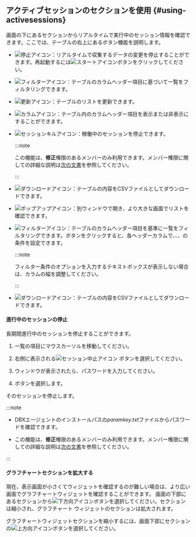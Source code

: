 ## アクティブセッションのセクションを使用 {#using-activesessions}

画面の下にある<Cmdname sid="active_sessions" className="uitext" />セクションからリアルタイムで実行中のセッション情報を確認できます。ここでは、テーブルの右上にあるボタン機能を説明します。

<Xclude product='postgresql,mysql,redis,mongodb,oracle-pro,oracle'>

- ![停止アイコン](/img/ico-pause.svg)：リアルタイムで収集するデータの変更を停止することができます。再起動するには![スタートアイコン](/img/ico-play-grey.svg)ボタンをクリックしてください。

</Xclude>

<InDoc product='postgresql,mysql,redis,mongodb,oracle-pro,oracle'>

- ![フィルターアイコン](/img/ico-filter.svg)：テーブルのカラムヘッダー項目に基づいて一覧をフィルタリングできます。

</InDoc>

- ![更新アイコン](/img/ico-refresh.svg)：テーブルのリストを更新できます。

- ![カラムアイコン](/img/ico-column.svg)：テーブル内のカラムヘッダー項目を表示または非表示にすることができます。

<InDoc product='postgresql,mysql,oracle-pro,oracle'>

- ![セッションキルアイコン](/img/ico-kill-session.svg)：稼働中のセッションを停止できます。

  :::note

  この機能は、**修正**権限のあるメンバーのみ利用できます。メンバー権限に関しての詳細な説明は[次の文書](../project/project-structure#project-auth)を参照してください。

  :::

</InDoc>

<InDoc product='postgresql,mysql,redis,mongodb,oracle-pro,oracle'>

- ![ダウンロードアイコン](/img/ico-download.svg)：テーブルの内容をCSVファイルとしてダウンロードできます。

- ![ポップアップアイコン](/img/ic-popup.svg)：別ウィンドウで開き、より大きな画面でリストを確認できます。

</InDoc>

<Xclude product='postgresql,mysql,redis,mongodb,oracle-pro,oracle'>

- ![フィルターアイコン](/img/ico-filter.svg)：テーブルのカラムヘッダー項目を基準に一覧をフィルタリングできます。ボタンをクリックすると、各ヘッダーカラムで<Cmdname sid="includes" className="uitext" />、<Cmdname sid="excludes" className="uitext" />、<Cmdname sid="equal" className="uitext" />、<Cmdname sid="unequal" className="uitext" />の条件を設定できます。

  :::note

  フィルター条件のオプションを入力するテキストボックスが表示しない場合は、カラムの幅を調整してください。

  :::

- ![ダウンロードアイコン](/img/ico-download.svg)：テーブルの内容をCSVファイルとしてダウンロードできます。

#### 進行中のセッションの停止

長期間進行中のセッションを停止することができます。

1. <Cmdname sid="active_sessions" className="uitext" />一覧の項目にマウスカーソルを移動してください。

2. 右側に表示される![セッション中止アイコン](/img/ic-kill-session.svg) ボタンを選択してください。

3. <Cmdname sid="session_kill" className="uitext" />ウィンドウが表示されたら、パスワードを入力してください。

4. <Cmdname sid="apply" className="uitext" />ボタンを選択します。

そのセッションを停止します。

:::note

- DBXエージェントのインストールパスの*paramkey.txt*ファイルからパスワードを確認できます。

- この機能は、**修正**権限のあるメンバーのみ利用できます。メンバー権限に関しての詳細な説明は[次の文書](../project/project-structure#project-auth)を参照してください。

:::

#### グラフチャートセクションを拡大する

<ImgLang img='db-common-folding-table.png' desc='アクティブセッション' />

現在、表示画面が小さくてウィジェットを確認するのが難しい場合は、より広い画面でグラフチャートウィジェットを確認することができます。 画面の下部にある<Cmdname sid="active_sessions" className="uitext" />セクションから![下方向アイコン](/img/ic-caret-down.svg)ボタンを選択してください。<Cmdname sid="active_sessions" className="uitext" />セクションは縮小され、グラフチャート ウィジェットのセクションは拡大されます。

グラフチャートウィジェットセクションを縮小するには、画面下部に<Cmdname sid="active_sessions" className="uitext" />セクションの![上方向アイコン](/img/ic-caret-up.svg)ボタンを選択してください。

</Xclude>
